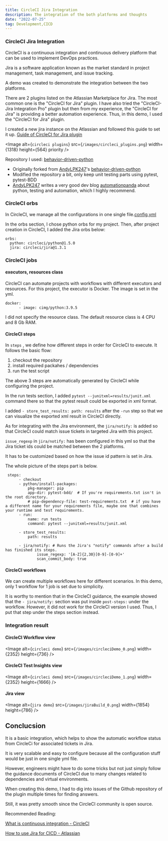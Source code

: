 ```yaml
---
title: CircleCI Jira Integration
description: The integration of the both platforms and thoughts
date: "2022-07-25"
tag: Development,CICD
---
```


### CircleCI Jira Integration

CircleCI is a continuous integration and continuous delivery platform that can be used to implement DevOps practices.

Jira is a software application known as the market standard in project management, task management, and issue tracking.

A demo was created to demonstrate the integration between the two platforms.

There are 2 plugins listed on the Atlassian Marketplace for Jira. The most common one is the "CircleCI for Jira" plugin.
I have also tried the "CircleCI-Jira Integration Pro" plugin but then from my experience, the "CircleCI for Jira" is providing a better automation experience.
Thus, in this demo, I used the "CircleCI for Jira" plugin.

I created a new jira instance on the Atlassian and followed this guide to set it up.
[Guide of CircleCI for Jira plugin](https://circleci.com/docs/jira-plugin)

<Image
  alt={`circleci plugins`}
  src={`/images/circleci_plugins.png`}
  width={1318}
  height={564}
  priority
/>

Repository I used: [behavior-driven-python](https://github.com/rolandshc/behavior-driven-python)

- Originally forked from [AndyLPK247](https://github.com/AndyLPK247)'s [behavior-driven-python](https://github.com/AndyLPK247/behavior-driven-python)
- Modified the repository a bit, only keep unit testing parts using pytest, pytest-BDD
- [AndyLPK247](https://github.com/AndyLPK247) writes a very good dev blog [automationpanda](https://automationpanda.com/) about python, testing and automation, which I highly recommend.

### CircleCI orbs

In CircleCI, we manage all the configurations in one single file.[config.yml](https://github.com/rolandshc/behavior-driven-python/blob/master/.circleci/config.yml)

In the orbs section, I chose python orbs for my project.
Then, after project creation in CircleCI, I added the Jira orbs below:
```
orbs:
  python: circleci/python@1.5.0
  jira: circleci/jira@1.3.1
```

### CircleCI jobs

#### executors, resources class

CircleCI can automate projects with workflows with different executors and resources. 
For this project, the executor is Docker. The image is set in the yml.
```
docker:
      - image: cimg/python:3.9.5
```
I did not specify the resource class. The default resource class is 4 CPU and 8 Gb RAM.

#### CircleCI steps

In `steps` , we define how different steps in order for CircleCI to execute. It follows the basic flow:
1. checkout the repository
2. install required packahes / dependencies
3. run the test script

The above 3 steps are automatically generated by CircleCI while configuring the project.

In the run tests section, I added `pytest --junitxml=results/junit.xml` command there so that the pytest result could be exported in xml format.

I added  `- store_test_results: path: results` after the `-run` step so that we can visualize the exported xml result in CircleCI directly.

As for integrating with the Jira environment, the  `jira/notify:` is added so that CircleCI could match issue tickets in targeted Jira with this project.

`issue_regexp` in `jira/notify:` has been configured in this yml so that the Jira ticket ids could be matched between the 2 platforms.

It has to be customized based on how the issue id pattern is set in Jira. 

The whole picture of the steps part is below.

```
 steps:
      - checkout
      - python/install-packages:
          pkg-manager: pip
          app-dir: pytest-bdd/  # If you're requirements.txt isn't in the root directory.
          # pip-dependency-file: test-requirements.txt  # if you have a different name for your requirements file, maybe one that combines your runtime and test requirements.
      - run:
          name: run tests
          command: pytest --junitxml=results/junit.xml

      - store_test_results:
          path: results

      - jira/notify: # Runs the Jira's "notify" commands after a build has finished its steps.
              issue_regexp: '[A-Z]{2,30}[0-9]-[0-9]+'
              scan_commit_body: true
```

#### CircleCI workflows

We can create multiple workflows here for different scenarios. In this demo, only 1 workflow for 1 job is set due to simplicity.

It is worthy to mention that in the CircleCI guidance, the example showed that the  `- jira/notify:` section was put inside `post-steps:` under the workflow.
However, it did not work for the CircleCI version I used. Thus, I put that step under the steps section instead.

### Integration result

#### CircleCI Workflow view
<Image
  alt={`circleci demo`}
  src={`/images/circleciDemo_0.png`}
  width={2352}
  height={736}
/>

#### CircleCI Test Insights view
<Image
  alt={`circleci demo`}
  src={`/images/circleciDemo_1.png`}
  width={2352}
  height={1666}
/>

#### Jira view

<Image
  alt={`jira demo`}
  src={`/images/jiraBuild_0.png`}
  width={1854}
  height={786}
/>

## Conclucsion

It is a basic integration, which helps to show the automatic workflow status from CircleCi for associated tickets in Jira.

It is very scalable and easy to configure because all the configuration stuff would be just in one single yml file.

However, engineers might have to do some tricks but not just simply follow the guidance documents of CircleCI due to many changes related to dependencies and virtual environments.

When creating this demo, I had to dig into issues of the Github repository of the plugin multiple times for finding answers.

Still, it was pretty smooth since the CircleCI community is open source.

Recommended Reading:

[What is continuous integration - CircleCI](https://circleci.com/blog/what-is-continuous-integration)

[How to use Jira for CICD - Atlassian](https://www.atlassian.com/software/jira/guides/developers/ci-cd)
